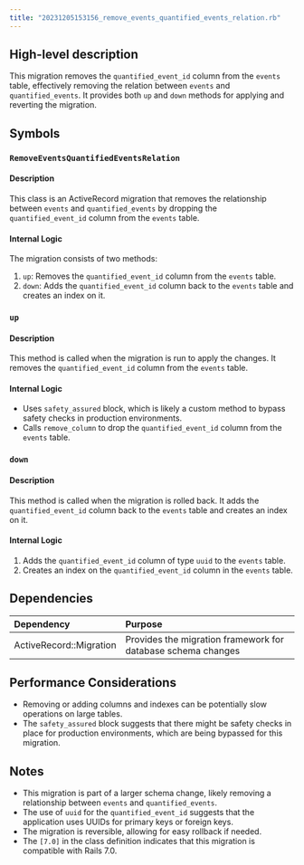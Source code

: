 ```yaml
---
title: "20231205153156_remove_events_quantified_events_relation.rb"
---
```


## High-level description
This migration removes the `quantified_event_id` column from the `events` table, effectively removing the relation between `events` and `quantified_events`. It provides both `up` and `down` methods for applying and reverting the migration.

## Symbols

### `RemoveEventsQuantifiedEventsRelation`
#### Description
This class is an ActiveRecord migration that removes the relationship between `events` and `quantified_events` by dropping the `quantified_event_id` column from the `events` table.

#### Internal Logic
The migration consists of two methods:

1. `up`: Removes the `quantified_event_id` column from the `events` table.
2. `down`: Adds the `quantified_event_id` column back to the `events` table and creates an index on it.

### `up`
#### Description
This method is called when the migration is run to apply the changes. It removes the `quantified_event_id` column from the `events` table.

#### Internal Logic
- Uses `safety_assured` block, which is likely a custom method to bypass safety checks in production environments.
- Calls `remove_column` to drop the `quantified_event_id` column from the `events` table.

### `down`
#### Description
This method is called when the migration is rolled back. It adds the `quantified_event_id` column back to the `events` table and creates an index on it.

#### Internal Logic
1. Adds the `quantified_event_id` column of type `uuid` to the `events` table.
2. Creates an index on the `quantified_event_id` column in the `events` table.

## Dependencies
| Dependency | Purpose |
|:-----------|:--------|
| ActiveRecord::Migration | Provides the migration framework for database schema changes |

## Performance Considerations
- Removing or adding columns and indexes can be potentially slow operations on large tables.
- The `safety_assured` block suggests that there might be safety checks in place for production environments, which are being bypassed for this migration.

## Notes
- This migration is part of a larger schema change, likely removing a relationship between `events` and `quantified_events`.
- The use of `uuid` for the `quantified_event_id` suggests that the application uses UUIDs for primary keys or foreign keys.
- The migration is reversible, allowing for easy rollback if needed.
- The `[7.0]` in the class definition indicates that this migration is compatible with Rails 7.0.